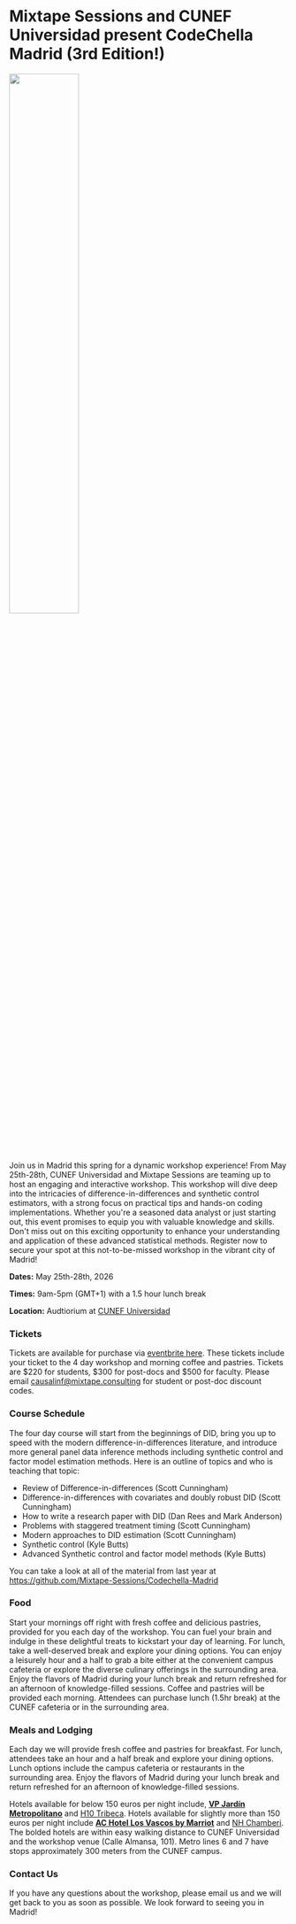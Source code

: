 ---
---

# Mixtape Sessions and CUNEF Universidad present <span class='font-marker'>CodeChella Madrid (3rd Edition!)</span>

<img style="width: 50%;" src="/madrid/Banner.png" />

Join us in Madrid this spring for a dynamic workshop experience! From May 25th-28th, CUNEF Universidad and Mixtape Sessions are teaming up to host an engaging and interactive workshop. This workshop will dive deep into the intricacies of difference-in-differences and synthetic control estimators, with a strong focus on practical tips and hands-on coding implementations. Whether you're a seasoned data analyst or just starting out, this event promises to equip you with valuable knowledge and skills. Don't miss out on this exciting opportunity to enhance your understanding and application of these advanced statistical methods. Register now to secure your spot at this not-to-be-missed workshop in the vibrant city of Madrid!

**Dates:** May 25th-28th, 2026

**Times:** 9am-5pm (GMT+1) with a 1.5 hour lunch break

**Location:** Audtiorium at [CUNEF Universidad](https://www.cunef.edu/en/)

### Tickets

Tickets are available for purchase via [eventbrite here](https://eventbrite.com/e/1681178533249). These tickets include your ticket to the 4 day workshop and morning coffee and pastries. Tickets are $220 for students, $300 for post-docs and $500 for faculty. Please email [causalinf@mixtape.consulting](mailto:causalinf@mixtape.consulting) for student or post-doc discount codes.

### Course Schedule

The four day course will start from the beginnings of DID, bring you up to speed with the modern difference-in-differences literature, and introduce more general panel data inference methods including synthetic control and factor model estimation methods. Here is an outline of topics and who is teaching that topic:
- Review of Difference-in-differences <span class='italic'>(Scott Cunningham)</span>
- Difference-in-differences with covariates and doubly robust DID <span class='italic text-xs'>(Scott Cunningham)</span>
- How to write a research paper with DID <span class='italic text-xs'>(Dan Rees and Mark Anderson)</span>
- Problems with staggered treatment timing <span class='italic text-xs'>(Scott Cunningham)</span>
- Modern approaches to DID estimation <span class='italic text-xs'>(Scott Cunningham)</span>
- Synthetic control <span class='italic text-xs'>(Kyle Butts)</span>
- Advanced Synthetic control and factor model methods <span class='italic text-xs'>(Kyle Butts)</span>

You can take a look at all of the material from last year at https://github.com/Mixtape-Sessions/Codechella-Madrid

### Food 

Start your mornings off right with fresh coffee and delicious pastries, provided for you each day of the workshop. You can fuel your brain and indulge in these delightful treats to kickstart your day of learning. For lunch, take a well-deserved break and explore your dining options. You can enjoy a leisurely hour and a half to grab a bite either at the convenient campus cafeteria or explore the diverse culinary offerings in the surrounding area. Enjoy the flavors of Madrid during your lunch break and return refreshed for an afternoon of knowledge-filled sessions.
Coffee and pastries will be provided each morning. Attendees can purchase lunch (1.5hr break) at the CUNEF cafeteria or in the surrounding area.

### Meals and Lodging

Each day we will provide fresh coffee and pastries for breakfast. For lunch, attendees take an hour and a half break and explore your dining options. Lunch options include the campus cafeteria or restaurants in the surrounding area. Enjoy the flavors of Madrid during your lunch break and return refreshed for an afternoon of knowledge-filled sessions.

Hotels available for below 150 euros per night include, [**VP Jardín Metropolitano**](https://www.metropolitano-hotel.com/) and [H10 Tribeca](https://www.h10hotels.com/en/madrid-hotels/h10-tribeca). Hotels available for slightly more than 150 euros per night include [**AC Hotel Los Vascos by Marriot**](https://www.marriott.com/en-us/hotels/madva-ac-hotel-los-vascos/overview/) and [NH Chamberi](https://www.nh-hotels.com/en/hotel/nh-madrid-chamberi). The bolded hotels are within easy walking distance to CUNEF Universidad and the workshop venue (Calle Almansa, 101).  Metro lines 6 and 7 have stops approximately 300 meters from the CUNEF campus. 

### Contact Us

If you have any questions about the workshop, please email us and we will get back to you as soon as possible. We look forward to seeing you in Madrid!

<Email />
